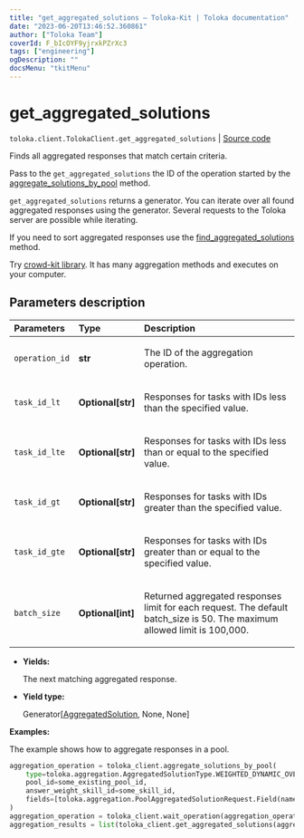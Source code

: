 ```yaml
---
title: "get_aggregated_solutions — Toloka-Kit | Toloka documentation"
date: "2023-06-20T13:46:52.360861"
author: ["Toloka Team"]
coverId: F_bIcOYF9yjrxkPZrXc3
tags: ["engineering"]
ogDescription: ""
docsMenu: "tkitMenu"
---
```


# get_aggregated_solutions

`toloka.client.TolokaClient.get_aggregated_solutions` | [Source code](https://github.com/Toloka/toloka-kit/blob/v1.2.0/src/client/__init__.py#L676)

Finds all aggregated responses that match certain criteria.

Pass to the `get_aggregated_solutions` the ID of the operation started by the [aggregate_solutions_by_pool](/docs/toloka-kit/reference/toloka.client.TolokaClient.aggregate_solutions_by_pool) method.

`get_aggregated_solutions` returns a generator. You can iterate over all found aggregated responses using the generator. Several requests to the Toloka server are possible while iterating.

If you need to sort aggregated responses use the [find_aggregated_solutions](/docs/toloka-kit/reference/toloka.client.TolokaClient.find_aggregated_solutions) method.

<Note mode="tip" title="Tip">

Try [crowd-kit library](/docs/crowd-kit). It has many aggregation methods and executes on your computer.

</Note>

## Parameters description

| Parameters | Type | Description |
| :----------| :----| :-----------|
`operation_id`|**str**|<p>The ID of the aggregation operation.</p>
`task_id_lt`|**Optional\[str\]**|<p>Responses for tasks with IDs less than the specified value.</p>
`task_id_lte`|**Optional\[str\]**|<p>Responses for tasks with IDs less than or equal to the specified value.</p>
`task_id_gt`|**Optional\[str\]**|<p>Responses for tasks with IDs greater than the specified value.</p>
`task_id_gte`|**Optional\[str\]**|<p>Responses for tasks with IDs greater than or equal to the specified value.</p>
`batch_size`|**Optional\[int\]**|<p>Returned aggregated responses limit for each request. The default batch_size is 50. The maximum allowed limit is 100,000.</p>

* **Yields:**

  The next matching aggregated response.

* **Yield type:**

  Generator\[[AggregatedSolution](/docs/toloka-kit/reference/toloka.client.aggregation.AggregatedSolution), None, None\]

**Examples:**

The example shows how to aggregate responses in a pool.

```python
aggregation_operation = toloka_client.aggregate_solutions_by_pool(
    type=toloka.aggregation.AggregatedSolutionType.WEIGHTED_DYNAMIC_OVERLAP,
    pool_id=some_existing_pool_id,
    answer_weight_skill_id=some_skill_id,
    fields=[toloka.aggregation.PoolAggregatedSolutionRequest.Field(name='result')]
)
aggregation_operation = toloka_client.wait_operation(aggregation_operation)
aggregation_results = list(toloka_client.get_aggregated_solutions(aggregation_operation.id))
```
